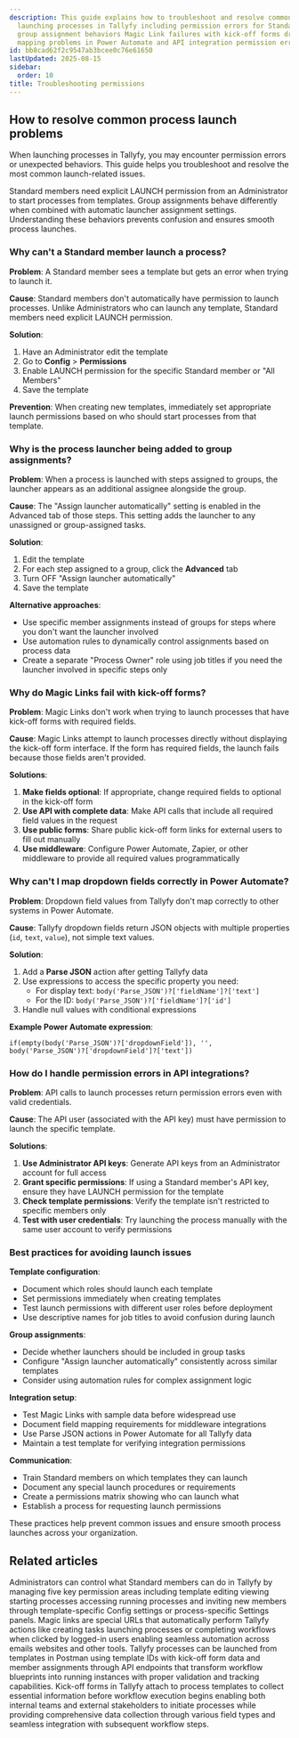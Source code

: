 ```yaml
---
description: This guide explains how to troubleshoot and resolve common issues when
  launching processes in Tallyfy including permission errors for Standard members
  group assignment behaviors Magic Link failures with kick-off forms dropdown field
  mapping problems in Power Automate and API integration permission errors.
id: bb8cad62f2c9547ab3bcee0c76e61650
lastUpdated: 2025-08-15
sidebar:
  order: 10
title: Troubleshooting permissions
---
```


## How to resolve common process launch problems

When launching processes in Tallyfy, you may encounter permission errors or unexpected behaviors. This guide helps you troubleshoot and resolve the most common launch-related issues.

Standard members need explicit LAUNCH permission from an Administrator to start processes from templates. Group assignments behave differently when combined with automatic launcher assignment settings. Understanding these behaviors prevents confusion and ensures smooth process launches.

### Why can't a Standard member launch a process?

**Problem**: A Standard member sees a template but gets an error when trying to launch it.

**Cause**: Standard members don't automatically have permission to launch processes. Unlike Administrators who can launch any template, Standard members need explicit LAUNCH permission.

**Solution**: 
1. Have an Administrator edit the template
2. Go to **Config** > **Permissions**
3. Enable LAUNCH permission for the specific Standard member or "All Members"
4. Save the template

**Prevention**: When creating new templates, immediately set appropriate launch permissions based on who should start processes from that template.

### Why is the process launcher being added to group assignments?

**Problem**: When a process is launched with steps assigned to groups, the launcher appears as an additional assignee alongside the group.

**Cause**: The "Assign launcher automatically" setting is enabled in the Advanced tab of those steps. This setting adds the launcher to any unassigned or group-assigned tasks.

**Solution**:
1. Edit the template
2. For each step assigned to a group, click the **Advanced** tab
3. Turn OFF "Assign launcher automatically"
4. Save the template

**Alternative approaches**:
- Use specific member assignments instead of groups for steps where you don't want the launcher involved
- Use automation rules to dynamically control assignments based on process data
- Create a separate "Process Owner" role using job titles if you need the launcher involved in specific steps only

### Why do Magic Links fail with kick-off forms?

**Problem**: Magic Links don't work when trying to launch processes that have kick-off forms with required fields.

**Cause**: Magic Links attempt to launch processes directly without displaying the kick-off form interface. If the form has required fields, the launch fails because those fields aren't provided.

**Solutions**:
1. **Make fields optional**: If appropriate, change required fields to optional in the kick-off form
2. **Use API with complete data**: Make API calls that include all required field values in the request
3. **Use public forms**: Share public kick-off form links for external users to fill out manually
4. **Use middleware**: Configure Power Automate, Zapier, or other middleware to provide all required values programmatically

### Why can't I map dropdown fields correctly in Power Automate?

**Problem**: Dropdown field values from Tallyfy don't map correctly to other systems in Power Automate.

**Cause**: Tallyfy dropdown fields return JSON objects with multiple properties (`id`, `text`, `value`), not simple text values.

**Solution**:
1. Add a **Parse JSON** action after getting Tallyfy data
2. Use expressions to access the specific property you need:
   - For display text: `body('Parse_JSON')?['fieldName']?['text']`
   - For the ID: `body('Parse_JSON')?['fieldName']?['id']`
3. Handle null values with conditional expressions

**Example Power Automate expression**:
```
if(empty(body('Parse_JSON')?['dropdownField']), '', body('Parse_JSON')?['dropdownField']?['text'])
```

### How do I handle permission errors in API integrations?

**Problem**: API calls to launch processes return permission errors even with valid credentials.

**Cause**: The API user (associated with the API key) must have permission to launch the specific template.

**Solutions**:
1. **Use Administrator API keys**: Generate API keys from an Administrator account for full access
2. **Grant specific permissions**: If using a Standard member's API key, ensure they have LAUNCH permission for the template
3. **Check template permissions**: Verify the template isn't restricted to specific members only
4. **Test with user credentials**: Try launching the process manually with the same user account to verify permissions

### Best practices for avoiding launch issues

**Template configuration**:
- Document which roles should launch each template
- Set permissions immediately when creating templates
- Test launch permissions with different user roles before deployment
- Use descriptive names for job titles to avoid confusion during launch

**Group assignments**:
- Decide whether launchers should be included in group tasks
- Configure "Assign launcher automatically" consistently across similar templates
- Consider using automation rules for complex assignment logic

**Integration setup**:
- Test Magic Links with sample data before widespread use
- Document field mapping requirements for middleware integrations
- Use Parse JSON actions in Power Automate for all Tallyfy data
- Maintain a test template for verifying integration permissions

**Communication**:
- Train Standard members on which templates they can launch
- Document any special launch procedures or requirements
- Create a permissions matrix showing who can launch what
- Establish a process for requesting launch permissions

These practices help prevent common issues and ensure smooth process launches across your organization.


## Related articles
<CardGrid>
<LinkTitleCard header="<b>Members > Manage member permissions</b>" href="/products/pro/documenting/members/how-do-i-manage-member-permissions-in-tallyfy/" > Administrators can control what Standard members can do in Tallyfy by managing five key permission areas including template editing viewing starting processes accessing running processes and inviting new members through template-specific Config settings or process-specific Settings panels. </LinkTitleCard>
<LinkTitleCard header="<b>Triggers > Launch via a magic link</b>" href="/products/pro/launching/triggers/magic-links/" > Magic links are special URLs that automatically perform Tallyfy actions like creating tasks launching processes or completing workflows when clicked by logged-in users enabling seamless automation across emails websites and other tools. </LinkTitleCard>
<LinkTitleCard header="<b>Postman > Working with templates and processes</b>" href="/products/pro/integrations/open-api/api-clients/postman/templates-processes/" > Tallyfy processes can be launched from templates in Postman using template IDs with kick-off form data and member assignments through API endpoints that transform workflow blueprints into running instances with proper validation and tracking capabilities. </LinkTitleCard>
<LinkTitleCard header="<b>Triggers > Launch via a kick-off form</b>" href="/products/pro/launching/triggers/kick-off-forms/" > Kick-off forms in Tallyfy attach to process templates to collect essential information before workflow execution begins enabling both internal teams and external stakeholders to initiate processes while providing comprehensive data collection through various field types and seamless integration with subsequent workflow steps. </LinkTitleCard>
</CardGrid>